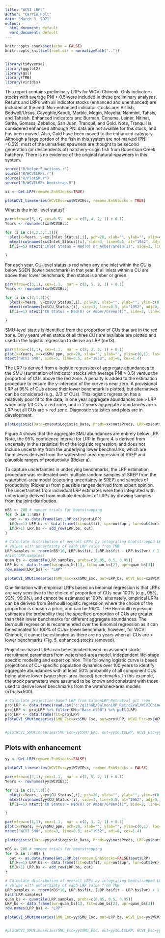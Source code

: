 ```yaml
---
title: "WCVI LRPs"
author: "Carrie Holt"
date: "March 3, 2021"
output:
  html_document: default
  word_document: default
---
```


```r
knitr::opts_chunk$set(echo = FALSE)
knitr::opts_knit$set(root.dir = normalizePath(".."))  


library(tidyverse)
library(ggplot2)
library(gsl)
library(TMB)
library(viridis)

```

This report contains preliminary LRPs for WCVI Chinook. Only indicators stocks with average PNI > 0.5 were included in these preliminary analyses. Results and LRPs with all indicator stocks (enhanced and unenhanced) are included at the end.  Non-enhanced indicator stocks are: Artlish, Bedwell/Ursus, Cayeghle,Kaouk, Marble, Megin, Moyeha, Nahmint, Tahsis, and Tahsish. Enhanced indicators are: Burman,  Conuma, Leiner, Nitinat, Sarita,  Somass,  Zeballos,  San Juan, Tranquil, and Gold. Note, Tranquil is considered enhanced although PNI data are not avialble for this stock, and has been moved. Also, Gold have been moved to the enhanced category. Although a large portion of the fish in this system are not marked (PNI =0.52), most of the unmarked spawners are thought to be second generation (or descendents of) hatchery-origin fish from Robertson Creek hatchery. There is no evidence of the original natural-spawners in this system.


```r
source("R/helperFunctions.r")
source("R/WCVILRPs.r")
source("R/PlotSR.r")
source("R/WCVILRPs_bootstrap.R")

xx <- Get.LRP(remove.EnhStocks=TRUE)

plotWCVI_timeseries(WCVIEsc=xx$WCVIEsc, remove.EnhStocks = TRUE)


```
What is the inlet-level status?
```r

par(mfrow=c(5,1), cex=0.5,  mar = c(2, 4, 2, 1) + 0.1)
Years <- rownames(xx$WCVIEsc)

for (i in c(4,2,5,1,3)){
  plot(x=Years, y=xx$Inlet_Status[,i], pch=20, xlab="", ylab="", ylim=c(0,1), las=1 , yaxp=c(0,1,1))
  mtext(colnames(xx$Inlet_Status)[i], side=3, line=0.5, at="1952", adj=0, cex=0.8)
  if(i==5) mtext("Inlet Status = Red(0) or Amber/Green(1)", side=2, line=2, cex=1)

}


```


For each year, CU-level status is red when any one inlet within the CU is below SGEN (lower benchmark) in that year.  If all inlets within a CU are above their lower benchmark, then status is amber or green.

```r

par(mfrow=c(3,1), cex=1.1,  mar = c(2, 5, 2, 1) + 0.1)
Years <- rownames(xx$WCVIEsc)

for (i in c(2,1,3)){
  plot(x=Years, y=xx$CU_Status[,i], pch=20, xlab="", ylab="", ylim=c(0,1), las=1 , yaxp=c(0,1,1))
  mtext(colnames(xx$CU_Status)[i], side=3, line=0.5, at="1952", adj=0, cex=1.2)
  if(i==1) mtext("CU Status = Red(0) or Amber/Green(1)", side=2, line=2, cex=1.4)

}

```

SMU-level status is identified from the proportion of CUs that are in the red zone. Only years when status of all three CUs are available are plotted and used in the logistic regression to derive an LRP (n=13).
```r


par(mfrow=c(1,1), cex=1.1,  mar = c(2, 3, 2, 1) + 0.1)
plot(x=Years, y=xx$SMU_ppn, pch=20, xlab="", ylab="", ylim=c(0,1), las=1)
mtext("WCVI SMU", side=3, line=0.5, at="1952", adj=0, cex=1.4)

```

The LRP is derived from a logistic regression of aggregate abundances to the SMU (summation of indicator stocks with average PNI > 0.5)  versus the proportion of CUs above the red zone. A penalty is added to the estimation procedure to ensure the y-intercept of the curve is near zero. A provisional LRP at 95% of CUs above their lower benchmark is plotted, but alternatives can be considered (e.g., 2/3 of CUs). This logistic regression has a relatively poor fit to the data; in one year aggregate abundances are > LRP when only 1/3 CUs > red zone, and in 2 years aggregate abundances are < LRP but all CUs are > red zone. Diagnostic statistics and plots are in development.

```r

plotLogistic(Data=xx$out$Logistic_Data, Preds=xx$out$Preds, LRP=xx$out$LRP, useGenMean = F, plotName="WCVI_logReg_noEnh", outDir="DataOut", p=0.95)

```

Figure 4 shows that the aggregate SMU abundances are entirely below LRP. Note, the 95% confidence interval for LRP in Figure 4 is derived from uncertaity in the statistical fit of the logisitic regression, and does not include uncertainty from the underlying lower benchmarks, which are themsleves derived from the watershed-area regression of SREP and plausible ranges of productivity (Ricker a). 

To capture uncertainties in underlying benchmarks, the LRP estimation procedure was re-iterated over multiple random samples of SREP from the watershed-area model (capturing uncertainty in SREP) and samples of productivity (Ricker a) from plausible ranges derived from expert opinion. The uncertainties from individual LRP estimates were then integrated with uncertainty derived from multiple iterations of LRPs by drawing samples from the joint distribution.
```r


nBS <- 200 # number trials for bootstrapping
for (k in 1:nBS) {
  out <- as.data.frame(Get.LRP.bs()$out$LRP) 
  if(k==1) LRP.bs <- data.frame(fit=out$fit, upr=out$upr, lwr=out$lwr)
  if(k>1) LRP.bs <- add_row(LRP.bs, out)
}


```

```r
# Calculate distribution of overall LRPs by integrating bootstrapped LRP 
# values with uncertainty of each LRP value from TMB
LRP.samples <- rnorm(nBS*10, LRP.bs$fit, (LRP.bs$fit - LRP.bs$lwr) / 1.96)
#hist(LRP.samples)
quan_bs <- quantile(LRP.samples, probs=c(0.05, 0.5, 0.95))
LRP_bs <- data.frame(lwr=quan_bs[1], fit=quan_bs[2], upr=quan_bs[3])
row.names(LRP_bs) <- "LRP"

plotWCVI_SMUtimeseries(SMU_Esc=xx$SMU_Esc, out=LRP_bs, WCVI_Esc=xx$WCVIEsc)


```


One limitation with empirical LRPs based on binomial regression is that LRPs are very sensitive to the choice of proportion of CUs near 100% (e.g., 95%, 99%, 99.9%), and cannot be estimated at 100%. alternately, empirical LRPs can be derived from Bernoulli logistic regression where the choice of the proportion is chosen a priori, and can be 100%. THe Bernoulli regression estimates the probability that the specified proportion of CUs are greater than their lower benchmarks for different aggregate abundances. The Bernoulli regression is recommended over the Binomial regression as it can be estimated for 100% of CUs> lower benchmark, however, for WCVI Chinook, it cannot be estimated as there are no years when all CUs are > lower benchmarks (Fig. 5, enhanced stocks removed).

Projection-based LRPs can be estimated based on assumed stock-recruitment parameters from watershed-area model, independent life-stage specific modeling and expert opinion. THe following logistic curve is based projections of CU-specific population dynamics over 100 years to identify aggregate abundances with at least 50% probability of all component CUs being above lower (watershed-area-based) benchmarks. In this example, the stock parameters were assumed to be known and consistent with those used to derive lower benchmarks from the watershed-area models (nTrials=500). 

```r
# Calculate projection-based LRP from SalmonLRP_RetroEval git repo
projLRP <- data.frame(read.csv("c:/github/SalmonLRP_RetroEval/WCVIChinookStudy/DataOut/ProjectedLRPs/ProjectedLRPs.csv"))
projLRP <- projLRP %>% filter(OM=="Base.n500") %>% pull(LRP)
projLRP <- data.frame(fit=projLRP)
plotWCVI_SMUtimeseries(SMU_Esc=xx$SMU_Esc, out=projLRP, WCVI_Esc=xx$WCVIEsc)


#plotWCVI_SMUtimeseries(SMU_Esc=yy$SMU_Esc, out=yy$out$LRP, WCVI_Esc=yy$WCVIEsc)

```




## Plots with enhancement
```r
yy <- Get.LRP(remove.EnhStocks=FALSE)

plotWCVI_timeseries(WCVIEsc=yy$WCVIEsc, remove.EnhStocks = FALSE)
```

```r

par(mfrow=c(3,1), cex=1.1,  mar = c(2, 5, 2, 1) + 0.1)
Years <- rownames(yy$WCVIEsc)

for (i in c(2,1,3)){
  plot(x=Years, y=yy$CU_Status[,i], pch=20, xlab="", ylab="", ylim=c(0,1), las=1 , yaxp=c(0,1,1))
  mtext(colnames(yy$CU_Status)[i], side=3, line=0.5, at="1952", adj=0, cex=1.2)
  if(i==1) mtext("CU Status = Red(0) or Amber/Green(1)", side=2, line=2, cex=1.4)

}

```
```r


par(mfrow=c(1,1), cex=1.1,  mar = c(2, 3, 2, 1) + 0.1)
plot(x=Years, y=yy$SMU_ppn, pch=20, xlab="", ylab="", ylim=c(0,1), las=1)
mtext("WCVI SMU", side=3, line=0.5, at="1952", adj=0, cex=1.4)


```

```r

plotLogistic(Data=yy$out$Logistic_Data, Preds=yy$out$Preds, LRP=yy$out$LRP, useGenMean = F, plotName="WCVI_logReg_noEnh", outDir="DataOut", p=0.95)

```

```r

nBS <- 200 # number trials for bootstrapping
for (k in 1:nBS) {
  out <- as.data.frame(Get.LRP.bs(remove.EnhStocks=FALSE)$out$LRP) 
  if(k==1) LRP.bs <- data.frame(fit=out$fit, upr=out$upr, lwr=out$lwr)
  if(k>1) LRP.bs <- add_row(LRP.bs, out)
}


```
```r
# Calculate distribution of overall LRPs by integrating bootstrapped LRP 
# values with uncertainty of each LRP value from TMB
LRP.samples <- rnorm(nBS*10, LRP.bs$fit, (LRP.bs$fit - LRP.bs$lwr) / 1.96)
hist(LRP.samples)
quan_bs <- quantile(LRP.samples, probs=c(0.05, 0.5, 0.95))
LRP_bs <- data.frame(lwr=quan_bs[1], fit=quan_bs[2], upr=quan_bs[3])
row.names(LRP_bs) <- "LRP"

plotWCVI_SMUtimeseries(SMU_Esc=yy$SMU_Esc, out=LRP_bs, WCVI_Esc=yy$WCVIEsc)


#plotWCVI_SMUtimeseries(SMU_Esc=yy$SMU_Esc, out=yy$out$LRP, WCVI_Esc=yy$WCVIEsc)

```

